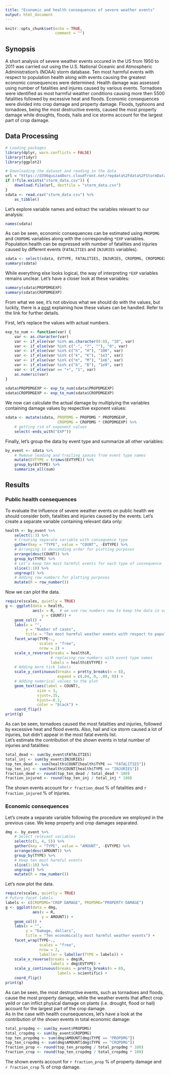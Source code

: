 ```yaml
---
title: "Economic and health consequences of severe weather events"
output: html_document
---
```


```r
knitr::opts_chunk$set(echo = TRUE,
                      comment = "")
```

## Synopsis  
A short analysis of severe weather events occured in the US from 1950 to 2011 was carried out using the U.S. National Oceanic and Atmospheric Administration's (NOAA) storm database. Ten most harmful events with respect to population health along with events causing the greatest economic consequences were determined. Health damage was assessed using number of fatalities and injures caused by various events. Tornadoes were identified as most harmful weather conditions causing more then 5500 fatalities followed by excessive heat and floods. Economic consequences were divided into crop damage and property damage. Floods, typhoons and tornadoes, being the most destructive events, caused the most property damage while droughts, floods, hails and ice storms account for the largest part of crop damage.

## Data Processing
```r
# Loading packages
library(dplyr, warn.conflicts = FALSE)
library(tidyr)
library(ggplot2)

# Downloading the dataset and reading in the data
url = "https://d396qusza40orc.cloudfront.net/repdata%2Fdata%2FStormData.csv.bz2"
if (!file.exists("storm_data.csv")) {
    download.file(url, destfile = "storm_data.csv")
}
sdata <- read.csv("storm_data.csv") %>%
    as_tibble()
```  

Let's explore variable names and extract the variables relevant to our analysis:
```r
names(sdata)
```
As can be seen, economic consequences can be estimated using `PROPDMG` and `CROPDMG` variables along with the corresponding `*EXP` variables. Population health can be expressed with number of fatalities and injuries caused by different events (`FATALITIES` and `INJURIES` variables).  

```r
sdata <- select(sdata, EVTYPE, FATALITIES, INJURIES, CROPDMG, CROPDMGEXP, PROPDMG, PROPDMGEXP)
summary(sdata)
```

While everything else looks logical, the way of interpreting `*EXP` variables remains unclear.
Let's have a closer look at these variables:
```r
summary(sdata$PROPDMGEXP)
summary(sdata$CROPDMGEXP)
```
From what we see, it's not obvious what we should do with the values, but luckily, there is a [post](https://rstudio-pubs-static.s3.amazonaws.com/58957_37b6723ee52b455990e149edde45e5b6.html) explaining how these values can be handled. Refer to the link for further details.   

First, let's replace the values with actual numbers.
```r
exp_to_num <- function(var) {
    var <- as.character(var)
    var <- if_else(var %in% as.character(0:8), "10", var)
    var <- if_else(var %in% c("-", "?", ""), "0", var)
    var <- if_else(var %in% c("h", "H"), "100", var)
    var <- if_else(var %in% c("k", "K"), "1e3", var)
    var <- if_else(var %in% c("m", "M"), "1e6", var)
    var <- if_else(var %in% c("b", "B"), "1e9", var)
    var <- if_else(var == "+", "1", var)
    as.numeric(var)
}
    
sdata$PROPDMGEXP <- exp_to_num(sdata$PROPDMGEXP)
sdata$CROPDMGEXP <- exp_to_num(sdata$CROPDMGEXP)
```

We now can calculate the actual damage by multiplying the variables containing damage values by respective exponent values:
```r
sdata <- mutate(sdata, PROPDMG = PROPDMG * PROPDMGEXP,
                       CROPDMG = CROPDMG * CROPDMGEXP) %>%
    # getting rid of exponent values
    select(-ends_with("EXP"))
```

Finally, let's group the data by event type and summarize all other variables:   
```r
by_event <- sdata %>%
    # Remove leading and trailing spaces from event type names
    mutate(EVTYPE = trimws(EVTYPE)) %>%
    group_by(EVTYPE) %>%
    summarize_all(sum)
```  

## Results
### Public health consequences
To evaluate the influence of severe weather events on public health we should consider both, fatalities and injuries caused by the events. Let's create a separate variable containing relevant data only:
```r
health <- by_event %>%
    select(1:3) %>%
    # Creating separate variable with consequence type
    gather(key = "TYPE", value = "COUNT", -EVTYPE) %>%
    # Arranging in descending order for plotting purposes
    arrange(desc(COUNT)) %>%
    group_by(TYPE) %>%
    # Let's keep ten most harmful events for each type of consequence
    slice(1:10) %>%
    ungroup() %>%
    # Adding row numbers for plotting purposes
    mutate(R = row_number())
```  

Now we can plot the data.    
```r
require(scales, quietly = TRUE)
g <- ggplot(data = health,
            aes(x = R,  # we use row numbers now to keep the data in order
                y = COUNT)) +
    geom_col() +
    labs(x = "",
         y = "Number of cases",
         title = "Ten most harmful weather events with respect to population health") + 
    facet_wrap(TYPE~.,
               scales = "free",
               nrow = 2) +
    scale_x_reverse(breaks = health$R,
                    # replacing row numbers with event type names
                    labels = health$EVTYPE) +  
    # Adding more tick labels
    scale_y_continuous(breaks = pretty_breaks(n = 8),
                       expand = c(.04, 0, .09, 0)) +
    # Adding numerical values to the plot
    geom_text(aes(label = COUNT),
              size = 3,
              vjust=.35,
              hjust=-0.1,
              color = "black") +
    coord_flip()
print(g)
```     

As can be seen, tornadoes caused the most fatalities and injuries, followed by excessive heat and flood events. Also, hail and ice storm caused a lot of injuries, but didn't appear in the most fatal events list.  
Let's estimate the contribution of the shown events in total number of injuries and fatalities:
```r
total_dead <- sum(by_event$FATALITIES)
total_inj <- sum(by_event$INJURIES)
top_ten_dead <- sum(health$COUNT[health$TYPE == "FATALITIES"])
top_ten_inj <- sum(health$COUNT[health$TYPE == "INJURIES"])
fraction_dead <- round(top_ten_dead / total_dead * 100)
fraction_injured <- round(top_ten_inj / total_inj * 100)
```
The shown events account for `r fraction_dead` % of fatalities and `r fraction_injured` % of injuries.

### Economic consequences
Let's create a separate variable following the procedure we employed in the previous case. We keep property and crop damages separated.  
```r
dmg <- by_event %>%
    # Select relevant variables
    select(c(1, 4, 5)) %>%
    gather(key = "TYPE", value = "AMOUNT", -EVTYPE) %>%
    arrange(desc(AMOUNT)) %>%
    group_by(TYPE) %>%
    # Keep ten most harmful events
    slice(1:10) %>%
    ungroup() %>%
    mutate(R = row_number())
```

Let's now plot the data.   
```r
require(scales, quietly = TRUE)
# Future facet labels
labels <- c(CROPDMG="CROP DAMAGE", PROPDMG="PROPERTY DAMAGE")
g <- ggplot(data = dmg,
            aes(x = R,
                y = AMOUNT)) +
    geom_col() +
    labs(x = "",
         y = "Damage, dollars",
         title = "Ten economically most harmful weather events") + 
    facet_wrap(TYPE~.,
               scales = "free",
               nrow = 2,
               labeller = labeller(TYPE = labels)) +
    scale_x_reverse(breaks = dmg$R,
                    labels = dmg$EVTYPE) + 
    scale_y_continuous(breaks = pretty_breaks(n = 8),
                       labels = scientific) +
    coord_flip()
print(g)
```   

As can be seen, the most destructive events, such as tornadoes and floods, cause the most property damage, while the weather events that affect crop yeild or can inflict physical damage on plants (i.e. drought, flood or hail) account for the largest part of the crop damage.  
As in the case with health counsequences, let's have a look at the contribution of the shown events in total economic damage:
```r
total_propdmg <- sum(by_event$PROPDMG)
total_cropdmg <- sum(by_event$CROPDMG)
top_ten_propdmg <- sum(dmg$AMOUNT[dmg$TYPE == "PROPDMG"])
top_ten_cropdmg <- sum(dmg$AMOUNT[dmg$TYPE == "CROPDMG"])
fraction_prop <- round(top_ten_propdmg / total_propdmg * 100)
fraction_crop <- round(top_ten_cropdmg / total_cropdmg * 100)
```
The shown events account for `r fraction_prop` % of property damage and `r fraction_crop` % of crop damage.